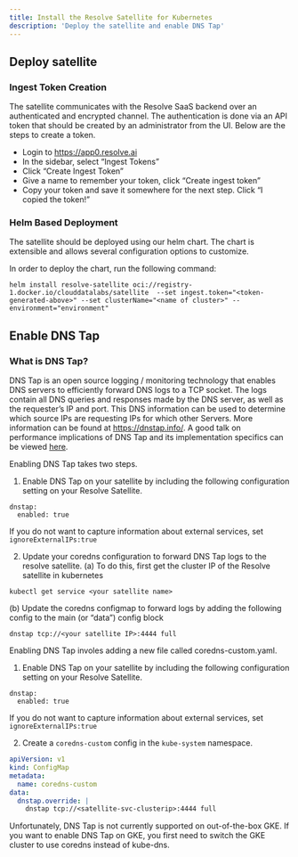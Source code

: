 ```yaml
---
title: Install the Resolve Satellite for Kubernetes
description: 'Deploy the satellite and enable DNS Tap'
---
```


## Deploy satellite

### Ingest Token Creation

The satellite communicates with the Resolve SaaS backend over an authenticated and encrypted channel. The authentication is done via an API token that should be created by an administrator from the UI. Below are the steps to create a token.
- Login to https://app0.resolve.ai
- In the sidebar, select “Ingest Tokens”
- Click “Create Ingest Token”
- Give a name to remember your token, click “Create ingest token”
- Copy your token and save it somewhere for the next step. Click “I copied the token!”

### Helm Based Deployment
The satellite should be deployed using our helm chart. The chart is extensible and allows several configuration options to customize.

In order to deploy the chart, run the following command:
```
helm install resolve-satellite oci://registry-1.docker.io/clouddatalabs/satellite  --set ingest.token="<token-generated-above>" --set clusterName="<name of cluster>" --environment="environment"
```

## Enable DNS Tap

### What is DNS Tap? 
DNS Tap is an open source logging / monitoring technology that enables DNS servers to
efficiently forward DNS logs to a TCP socket. The logs contain all DNS queries and
responses made by the DNS server, as well as the requester’s IP and port. This DNS
information can be used to determine which source IPs are requesting IPs for which other
Servers. 
More information can be found at https://dnstap.info/. A good talk on performance implications of DNS Tap and its implementation specifics can be viewed [here](https://www.youtube.com/watch?v=rJ3vUUi_FG8).

<AccordianGroup>
<Accordian title="Standard Kubernetes or AWS EKS">

Enabling DNS Tap takes two steps.

1. Enable DNS Tap on your satellite by including the following configuration setting on
your Resolve Satellite. 

````
dnstap:
  enabled: true
````
<Tip>If you do not want to capture information about external services, set ```ignoreExternalIPs:true```</Tip>

2.  Update your coredns configuration to forward DNS Tap logs to the resolve satellite.
(a) To do this, first get the cluster IP of the Resolve satellite in kubernetes

```kubectl get service <your satellite name>```

(b) Update the coredns configmap to forward logs by adding the following config to the main (or “data”) config block

```dnstap tcp://<your satellite IP>:4444 full```


</Accordian>

<Accordian title="AKS / Azure">
Enabling DNS Tap involes adding a new file called coredns-custom.yaml. 

1. Enable DNS Tap on your satellite by including the following configuration setting on
your Resolve Satellite. 
````
dnstap:
  enabled: true
````
<Tip>If you do not want to capture information about external services, set `ignoreExternalIPs:true`</Tip>

2. Create a `coredns-custom` config in the `kube-system` namespace.
```corednsms.yaml
apiVersion: v1
kind: ConfigMap
metadata:
  name: coredns-custom
data:
  dnstap.override: |
    dnstap tcp://<satellite-svc-clusterip>:4444 full
```

</Accordian> 

<Accordian title="GCP">
Unfortunately, DNS Tap is not currently supported on out-of-the-box GKE. If you want to
enable DNS Tap on GKE, you first need to switch the GKE cluster to use coredns instead
of kube-dns.
</Accordian>
</AccordianGroup>
